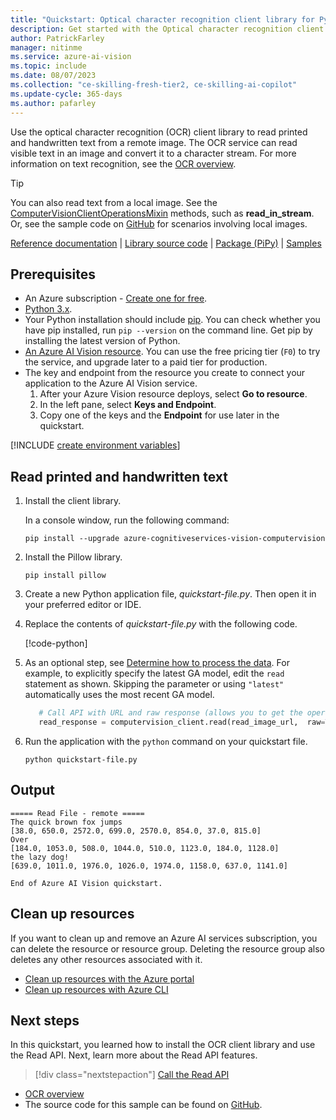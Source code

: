 ```yaml
---
title: "Quickstart: Optical character recognition client library for Python"
description: Get started with the Optical character recognition client library for Python with this quickstart.
author: PatrickFarley
manager: nitinme
ms.service: azure-ai-vision
ms.topic: include
ms.date: 08/07/2023
ms.collection: "ce-skilling-fresh-tier2, ce-skilling-ai-copilot"
ms.update-cycle: 365-days
ms.author: pafarley
---
```


<a name="HOLTop"></a>

Use the optical character recognition (OCR) client library to read printed and handwritten text from a remote image. The OCR service can read visible text in an image and convert it to a character stream. For more information on text recognition, see the [OCR overview](../../overview-ocr.md).

> [!TIP]
> You can also read text from a local image. See the [ComputerVisionClientOperationsMixin](/python/api/azure-cognitiveservices-vision-computervision/azure.cognitiveservices.vision.computervision.operations.computervisionclientoperationsmixin) methods, such as **read_in_stream**. Or, see the sample code on [GitHub](https://github.com/Azure-Samples/cognitive-services-quickstart-code/blob/master/python/ComputerVision/ComputerVisionQuickstart.py) for scenarios involving local images.

[Reference documentation](/python/api/azure-cognitiveservices-vision-computervision/azure.cognitiveservices.vision.computervision) | [Library source code](https://github.com/Azure/azure-sdk-for-python/tree/master/sdk/cognitiveservices/azure-cognitiveservices-vision-computervision) | [Package (PiPy)](https://pypi.org/project/azure-cognitiveservices-vision-computervision/) | [Samples](/samples/browse/?products=azure&terms=computer-vision)

## Prerequisites

- An Azure subscription - [Create one for free](https://azure.microsoft.com/free/cognitive-services/).
- [Python 3.x](https://www.python.org/).
- Your Python installation should include [pip](https://pip.pypa.io/en/stable/). You can check whether you have pip installed, run `pip --version` on the command line. Get pip by installing the latest version of Python.
- <a href="https://portal.azure.com/#create/Microsoft.CognitiveServicesComputerVision" title="create a Vision resource" target="_blank">An Azure AI Vision resource</a>. You can use the free pricing tier (`F0`) to try the service, and upgrade later to a paid tier for production.
- The key and endpoint from the resource you create to connect your application to the Azure AI Vision service.
  1. After your Azure Vision resource deploys, select **Go to resource**.
  1. In the left pane, select **Keys and Endpoint**.
  1. Copy one of the keys and the **Endpoint** for use later in the quickstart.

[!INCLUDE [create environment variables](../environment-variables.md)]

## Read printed and handwritten text

1. Install the client library.

   In a console window, run the following command:

   ```console
   pip install --upgrade azure-cognitiveservices-vision-computervision
   ```

1. Install the Pillow library.

   ```console
   pip install pillow
   ```

1. Create a new Python application file, *quickstart-file.py*. Then open it in your preferred editor or IDE.

1. Replace the contents of *quickstart-file.py* with the following code.

   [!code-python[](~/cognitive-services-quickstart-code/python/ComputerVision/ComputerVisionQuickstart-single.py?name=snippet_single)]

1. As an optional step, see [Determine how to process the data](../../how-to/call-read-api.md#determine-how-to-process-the-data-optional). For example, to explicitly specify the latest GA model, edit the `read` statement as shown. Skipping the parameter or using `"latest"` automatically uses the most recent GA model.

   ```python
      # Call API with URL and raw response (allows you to get the operation location)
      read_response = computervision_client.read(read_image_url,  raw=True, model_version="2022-04-30")
   ```

1. Run the application with the `python` command on your quickstart file.

   ```console
   python quickstart-file.py
   ```

## Output

```output
===== Read File - remote =====
The quick brown fox jumps
[38.0, 650.0, 2572.0, 699.0, 2570.0, 854.0, 37.0, 815.0]
Over
[184.0, 1053.0, 508.0, 1044.0, 510.0, 1123.0, 184.0, 1128.0]
the lazy dog!
[639.0, 1011.0, 1976.0, 1026.0, 1974.0, 1158.0, 637.0, 1141.0]

End of Azure AI Vision quickstart.
```

## Clean up resources

If you want to clean up and remove an Azure AI services subscription, you can delete the resource or resource group. Deleting the resource group also deletes any other resources associated with it.

- [Clean up resources with the Azure portal](../../../multi-service-resource.md?pivots=azportal#clean-up-resources)
- [Clean up resources with Azure CLI](../../../multi-service-resource.md?pivots=azcli#clean-up-resources)

## Next steps

In this quickstart, you learned how to install the OCR client library and use the Read API. Next, learn more about the Read API features.

> [!div class="nextstepaction"]
>[Call the Read API](../../how-to/call-read-api.md)

- [OCR overview](../../overview-ocr.md)
- The source code for this sample can be found on [GitHub](https://github.com/Azure-Samples/cognitive-services-quickstart-code/blob/master/python/ComputerVision/ComputerVisionQuickstart.py).
